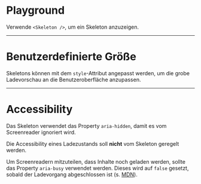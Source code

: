# Playground

Verwende `<Skeleton />`, um ein Skeleton anzuzeigen.

<LiveCodeEditor />

---

# Benutzerdefinierte Größe

Skeletons können mit dem `style`-Attribut angepasst werden, um die grobe Ladevorschau an die Benutzeroberfläche anzupassen.

<LiveCodeEditor example="custom-size" editorCollapsed />

---

# Accessibility

Das Skeleton verwendet das Property `aria-hidden`, damit es vom Screenreader ignoriert wird. 

Die Accessibility eines Ladezustands soll **nicht** vom Skeleton geregelt werden.

Um Screenreadern mitzuteilen, dass Inhalte noch geladen werden, sollte das Property `aria-busy` verwendet werden. Dieses wird auf `false` gesetzt, sobald der Ladevorgang abgeschlossen ist (s.
[MDN](https://developer.mozilla.org/en-US/docs/Web/Accessibility/ARIA/Attributes/aria-busy)).

